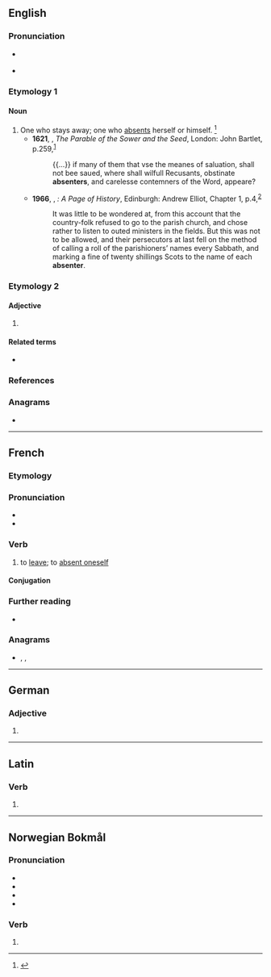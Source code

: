 ==English==

===Pronunciation===
* {{a|GenAm|noun}} {{IPA|en|/æbˈsɛn.tɚ/}}
* {{a|GenAm|adjective}} {{IPA|en|/ˈæb.sən.tɚ/}}

===Etymology 1===
{{suffix|en|absent|er|id2=agent noun}}

====Noun====
{{en-noun}}

# One who stays away; one who [[absent]]s herself or himself. {{defdate|First attested in the late 16<sup>th</sup> century.}}<ref name=SOED>{{R:SOED5|page=8}}</ref>
#* '''1621''', {{w|Thomas Taylor (priest, 1576–1632)|Thomas Taylor}}, ''The Parable of the Sower and the Seed'', London: John Bartlet, p.{{nbsp}}259,<sup>[http://name.umdl.umich.edu/A13547.0001.001]</sup>
#*: {{...}} if many of them that vse the meanes of saluation, shall not bee saued, where shall wilfull Recusants, obstinate '''absenters''', and carelesse contemners of the Word, appeare?
#* '''1966''', {{w|Robert Louis Stevenson}}, ''{{w|Covenanter|The Pentland Rising}}: A Page of History'', Edinburgh: Andrew Elliot, Chapter 1, p.{{nbsp}}4,<sup>[https://catalog.hathitrust.org/Record/100158233]</sup>
#*: It was little to be wondered at, from this account that the country-folk refused to go to the parish church, and chose rather to listen to outed ministers in the fields.  But this was not to be allowed, and their persecutors at last fell on the method of calling a roll of the parishioners’ names every Sabbath, and marking a fine of twenty shillings Scots to the name of each '''absenter'''.

===Etymology 2===

====Adjective====
{{head|en|comparative adjective}}

# {{lb|en|rare}} {{en-comparative of|absent}}

====Related terms====
* {{l|en|absentee}}

===References===
<references/>

===Anagrams===
* {{anagrams|en|a=abeenrst|base rent}}

----

==French==

===Etymology===
{{suffix|fr|absent|er}}

===Pronunciation===
* {{fr-IPA}}
* {{audio|fr|Fr-absenter.ogg|Audio}}

===Verb===
{{fr-verb}}

# {{lb|fr|reflexive}} to [[leave]]; to [[absent#Verb|absent oneself]]

====Conjugation====
{{fr-conj-auto|refl=yes}}

===Further reading===
* {{R:TLFi}}

===Anagrams===
* {{l|fr|basèrent}}, {{l|fr|bernâtes}}, {{l|fr|ébrasent}}

----

==German==

===Adjective===
{{head|de|adjective form}}

# {{de-adj form of|absent}}

----

==Latin==

===Verb===
{{la-verb-form|absenter}}

# {{inflection of|la|absentō||1|s|pres|pasv|subj}}

----

==Norwegian Bokmål==

===Pronunciation===
* {{IPA|nb|/absənˈteːr/|/apsənˈteːr/}}
* {{audio|nb|NB - Pronunciation of Norwegian Bokmål «absenter».ogg|Audio}}
* {{rhymes|nb|eːr}}
* {{hyph|nb|ab|sen|ter}}

===Verb===
{{head|nb|verb form}}

# {{imperative of|nb|absentere}}